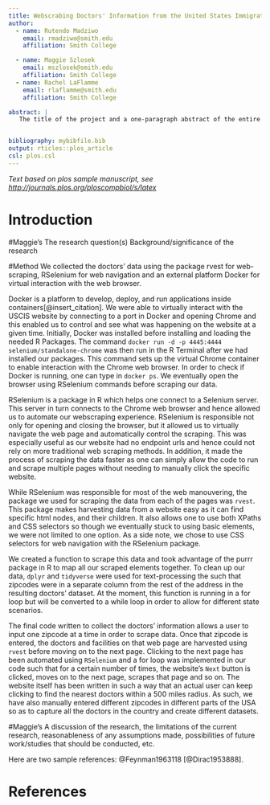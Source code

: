 ```yaml
---
title: Webscrabing Doctors' Information from the United States Immigration website as a first step to track down doctors and facilities that have been harassing immigrants
author:
  - name: Rutendo Madziwo
    email: rmadziwo@smith.edu
    affiliation: Smith College

  - name: Maggie Szlosek
    email: mszlosek@smith.edu
    affiliation: Smith College 
  - name: Rachel LaFlamme
    email: rlaflamme@smith.edu
    affiliation: Smith College

abstract: |   
   The title of the project and a one-paragraph abstract of the entire project with recommended length of no more than 150 words.


bibliography: mybibfile.bib
output: rticles::plos_article
csl: plos.csl
---
```


_Text based on plos sample manuscript, see [http://journals.plos.org/ploscompbiol/s/latex](http://journals.plos.org/ploscompbiol/s/latex)_

# Introduction

#Maggie's 
The research question(s)
Background/significance of the research

#Method 
We collected the doctors' data using the package rvest for web-scraping, RSelenium for web navigation and an external platform Docker for virtual interaction with the web browser.   

Docker is a platform to develop, deploy, and run applications inside containers[@insert_citation]. We were able to virtually interact with the USCIS website by connecting to a port in Docker and opening Chrome and this enabled us to control and see what was happening on the website at a given time. Initially, Docker was installed before installing and loading the needed R Packages. The command `docker run -d -p 4445:4444 selenium/standalone-chrome` was then run in the R Terminal after we had installed our packages. This command sets up the virtual Chrome container to enable interaction with the Chrome web browser. In order to check if Docker is running, one can type in `docker ps`. We eventually open the browser using RSelenium commands before scraping our data.


RSelenium is a package in R which helps one connect to a Selenium server. This server in turn connects to the Chrome web browser and hence allowed us to automate our webscraping experience. RSelenium is responsible not only for opening and closing the browser, but it allowed us to virtually navigate the web page and automatically control the scraping. This was especially useful as our website had no endpoint urls and hence could not rely on more traditional web scraping methods. In addition, it made the process of scraping the data faster as one can simply allow the code to run and scrape multiple pages without needing to manually click the specific website. 


While RSelenium was responsible for most of the web manouvering, the package we used for scraping the data from each of the pages was `rvest `. This package makes harvesting data from a website easy as it can find specific html nodes, and their children. It also allows one to use both XPaths and CSS selectors so though we eventually stuck to using basic elements, we were not limited to one option. As a side note, we chose to use CSS selectors for web navigation with the RSelenium package.


We created a function to scrape this data and took advantage of the purrr package in R to map all our scraped elements together. To clean up our data, `dplyr` and `tidyverse` were used for text-processing the such that zipcodes were in a separate column from the rest of the address in the resulting doctors' dataset. At the moment, this function is running in a for loop but will be converted to a while loop in order to allow for different state scenarios. 


The final code written to collect the doctors' information allows a user to input one zipcode at a time in order to scrape data. Once that zipcode is entered, the doctors and facilities on that web page are harvested using `rvest` before moving on to the next page. Clicking to the next page has been automated using `RSelenium` and a for loop was implemented in our code such that for a certain number of times, the website's `Next` button is clicked, moves on to the next page, scrapes that page and so on. The website itself has been written in such a way that an actual user can keep clicking to find the nearest doctors within a 500 miles radius. As such, we have also manually entered different zipcodes in different parts of the USA so as to capture all the doctors in the country and create different datasets.
 
#Maggie's 
A discussion of the research, the limitations of the current research, reasonableness of any assumptions made, possibilities of future work/studies that should be conducted, etc.







Here are two sample references: @Feynman1963118 [@Dirac1953888].

# References {#references .unnumbered}
